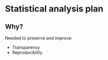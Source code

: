 # Statistical analysis plan {#sap}

## Why?

Needed to preserve and improve:

* Transparency
* Reproducibility


